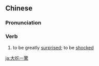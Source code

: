 {{also|大吃一惊}}
==Chinese==
{{zh-forms|s=大吃一惊|type=13}}

===Pronunciation===
{{zh-pron
|m=dàchī一jīng
|c=daai6 hek3 jat1 ging1
|cat=v
}}

===Verb===
{{zh-verb}}

# to be greatly [[surprised]]; to be [[shocked]]
#: {{zh-x|她 給 我 說 的 話 讓 我 '''大''' '''吃''' 了 '''一''' '''驚'''。|What she said '''shocked''' me.}}

[[ja:大吃一驚]]